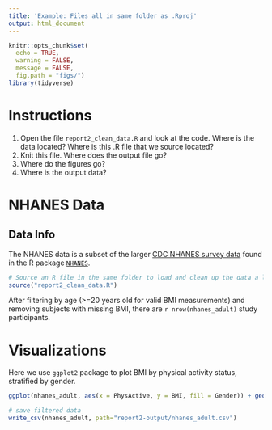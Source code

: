 ```yaml
---
title: 'Example: Files all in same folder as .Rproj'
output: html_document
---
```


```r
knitr::opts_chunk$set(
  echo = TRUE,
  warning = FALSE,
  message = FALSE,
  fig.path = "figs/")
library(tidyverse)
```

# Instructions

1. Open the file `report2_clean_data.R` and look at the code. Where is the data located? Where is this .R file that we source located?
2. Knit this file. Where does the output file go?
3. Where do the figures go?
4. Where is the output data?

# NHANES Data

## Data Info

The NHANES data is a subset of the larger [CDC NHANES survey data](https://wwwn.cdc.gov/nchs/nhanes/) found in the R package [`NHANES`](https://cran.r-project.org/web/packages/NHANES/index.html).

```r
# Source an R file in the same folder to load and clean up the data a little bit.
source("report2_clean_data.R")
```

After filtering by age (>=20 years old for valid BMI measurements) and removing subjects with missing BMI, there are `r nrow(nhanes_adult)` study participants.


# Visualizations

Here we use `ggplot2` package to plot BMI by physical activity status, stratified by gender.

```r
ggplot(nhanes_adult, aes(x = PhysActive, y = BMI, fill = Gender)) + geom_boxplot()
```

```r
# save filtered data
write_csv(nhanes_adult, path="report2-output/nhanes_adult.csv")
```


